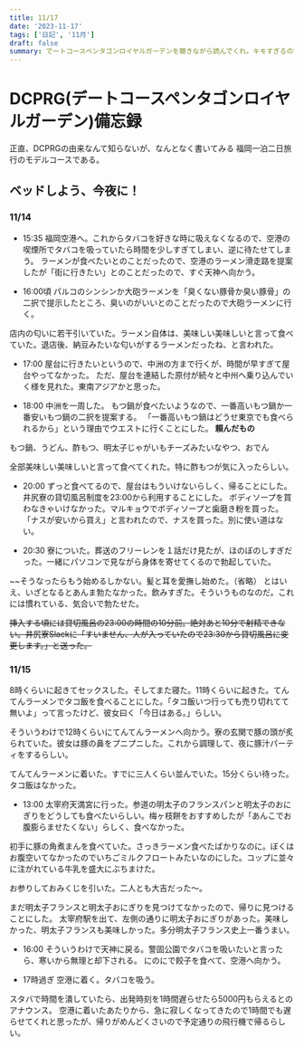```yaml
---
title: 11/17
date: '2023-11-17'
tags: ['日記', '11月']
draft: false
summary: でートコースペンタゴンロイヤルガーデンを聴きながら読んでくれ。キモすぎるので消すかも！！
---
```

# DCPRG(デートコースペンタゴンロイヤルガーデン)備忘録
正直、DCPRGの由来なんて知らないが、なんとなく書いてみる
福岡一泊二日旅行のモデルコースである。

## ベッドしよう、今夜に！
### 11/14
- 15:35
福岡空港へ。これからタバコを好きな時に吸えなくなるので、空港の喫煙所でタバコを吸っていたら時間を少しすぎてしまい、逆に待たせてしまう。
ラーメンが食べたいとのことだったので、空港のラーメン滑走路を提案したが「街に行きたい」とのことだったので、すぐ天神へ向かう。

- 16:00頃
パルコのシンシンか大砲ラーメンを「臭くない豚骨か臭い豚骨」の二択で提示したところ、臭いのがいいとのことだったので大砲ラーメンに行く。

店内の匂いに若干引いていた。ラーメン自体は、美味しい美味しいと言って食べていた。退店後、納豆みたいな匂いがするラーメンだったね、と言われた。

- 17:00
屋台に行きたいというので、中洲の方まで行くが、時間が早すぎて屋台やってなかった。
ただ、屋台を連結した原付が続々と中州へ乗り込んでいく様を見れた。東南アジアかと思った。

- 18:00
中洲を一周した。
もつ鍋が食べたいようなので、一番高いもつ鍋か一番安いもつ鍋の二択を提案する。
「一番高いもつ鍋はどうせ東京でも食べられるから」という理由でウエストに行くことにした。
**頼んだもの**

もつ鍋、うどん、酢もつ、明太子じゃがいもチーズみたいなやつ、おでん

全部美味しい美味しいと言って食べてくれた。特に酢もつが気に入ったらしい。

- 20:00
ずっと食べてるので、屋台はもういけないらしく、帰ることにした。井尻寮の貸切風呂制度を23:00から利用することにした。
ボディソープを買わなきゃいけなかった。マルキョウでボディソープと歯磨き粉を買った。「ナスが安いから買え」と言われたので、ナスを買った。別に使い道はない。

- 20:30
寮についた。葬送のフリーレンを１話だけ見たが、ほのぼのしすぎだった。一緒にパソコンで見ながら身体を寄せてくるので勃起していた。

~~そうなったらもう始めるしかない。髪と耳を愛撫し始めた。（省略）
とはいえ、いざとなるとあんま勃たなかった。飲みすぎた。そういうものなのだ。これには慣れている、気合いで勃たせた。

~~挿入する頃には貸切風呂の23:00の時間の10分前。絶対あと10分で射精できない。井尻寮Slackに「すいません、人が入っていたので23:30から貸切風呂に変更します。」と送った。~~

### 11/15
8時くらいに起きてセックスした。そしてまた寝た。11時くらいに起きた。てんてんラーメンでタコ飯を食べることにした。「タコ飯いつ行っても売り切れてて無いよ」って言ったけど、彼女曰く「今日はある。」らしい。

そういうわけで12時くらいにてんてんラーメンへ向かう。寮の玄関で豚の頭が炙られていた。彼女は豚の鼻をプニプニした。これから調理して、夜に豚汁パーティをするらしい。

てんてんラーメンに着いた。すでに三人くらい並んでいた。15分くらい待った。タコ飯はなかった。

- 13:00
太宰府天満宮に行った。参道の明太子のフランスパンと明太子のおにぎりをどうしても食べたいらしい。梅ヶ枝餅をおすすめしたが「あんこでお腹膨らませたくない」らしく、食べなかった。

初手に豚の角煮まんを食べていた。さっきラーメン食べたばかりなのに。ぼくはお腹空いてなかったのでいちごミルクフロートみたいなのにした。コップに並々に注がれている牛乳を盛大にぶちまけた。

お参りしておみくじを引いた。二人とも大吉だった〜。

まだ明太子フランスと明太子おにぎりを見つけてなかったので、帰りに見つけることにした。
太宰府駅を出て、左側の通りに明太子おにぎりがあった。美味しかった、明太子フランスも美味しかった。多分明太子フランス史上一番うまい。

- 16:00
そういうわけで天神に戻る。警固公園でタバコを吸いたいと言ったら、寒いから無理と却下される。
にのにで餃子を食べて、空港へ向かう。

- 17時過ぎ
空港に着く。タバコを吸う。

スタバで時間を潰していたら、出発時刻を1時間遅らせたら5000円もらえるとのアナウンス。
空港に着いたあたりから、急に寂しくなってきたので1時間でも遅らせてくれと思ったが、帰りがめんどくさいので予定通りの飛行機で帰るらしい。
